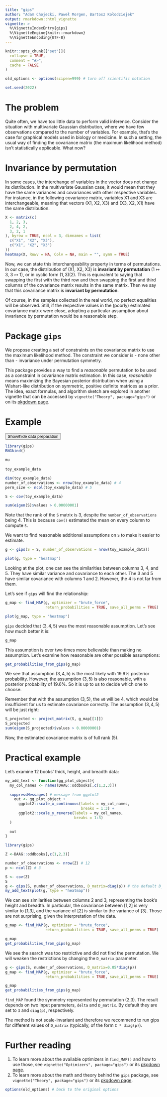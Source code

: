 ```yaml
---
title: "gips"
author: "Adam Chojecki, Paweł Morgen, Bartosz Kołodziejek"
output: rmarkdown::html_vignette
vignette: >
  %\VignetteIndexEntry{gips}
  %\VignetteEngine{knitr::rmarkdown}
  %\VignetteEncoding{UTF-8}
---
```


```r
knitr::opts_chunk[["set"]](
  collapse = TRUE,
  comment = "#>",
  cache = FALSE
)

old_options <- options(scipen=999) # turn off scientific notation

set.seed(2022)
```


# The problem

Quite often, we have too little data to perform valid inference. Consider the 
situation with multivariate Gaussian distribution, where we have few observations 
compared to the number of variables. For example, that's the case for
graphical models used in biology or medicine. In such a setting, the usual way
of finding the covariance matrix (the maximum likelihood method) isn't 
statistically applicable. What now?


# Invariance by permutation

In some cases, the interchange of variables in the vector does not change its distribution.
In the multivariate Gaussian case, it would mean that they have the same variances and covariances with other respective variables. For instance, in the following covariance matrix, variables X1 and X3 are interchangeable, meaning that vectors (X1, X2, X3) and (X3, X2, X1) have the same distribution.

```r
X <- matrix(c(
  1, 2, 3,
  2, 4, 2,
  3, 2, 1
), byrow = TRUE, ncol = 3, dimnames = list(
  c("X1", "X2", "X3"),
  c("X1", "X2", "X3")
))
heatmap(X, Rowv = NA, Colv = NA, main = "", symm = TRUE)
```

Now, we can state this interchangeability property in terms of permutations. In our case, the distribution of (X1, X2, X3) is **invariant by permutation** ($1\mapsto3$, $3\mapsto1$), or in cyclic form $(1,3)(2)$. This is equivalent to saying that swapping the first with the third row and then swapping the first and third columns of the covariance matrix results in the same matrix. Then we say that this covariance matrix is **invariant by permutation**.

Of course, in the samples collected in the real world, no perfect equalities will be observed. 
Still, if the respective values in the (poorly) estimated covariance matrix were close, adopting
a particular assumption about invariance by permutation would be a reasonable step.


# Package `gips`

We propose creating a set of constraints on the covariance matrix to use the maximum likelihood method. The constraint we consider is - none other than - invariance under permutation symmetry. 

This package provides a way to find a *reasonable* permutation to be used as a constraint in covariance matrix estimation. In this case, *reasonable* means maximizing the Bayesian posterior distribution when using a Wishart-like distribution on symmetric, positive definite matrices as a prior. The idea, exact formulas, and algorithm sketch are explored in another vignette that can be accessed by `vignette("Theory", package="gips")` or on its [pkgdown page](https://przechoj.github.io/gips/articles/Theory.html).


# Example

<div id="spoiler1" style="display:none">
```r
perm_size <- 5
mu <- withr::with_seed(1234, runif(5, -10, 10)) # Assume we don't know the mean
sigma_matrix <- matrix(c(7.5, 5,   0.5, 0.5, 0.5,
                         5,   4.5, 0.3, 0.3, 0.3,
                         0.5, 0.3, 1,   0.8, 0.8,
                         0.5, 0.3, 0.8, 1,   0.8,
                         0.5, 0.3, 0.8, 0.8, 1), ncol=5)
# sigma_matrix is a matrix invariant under permutation (3,4,5)
number_of_observations <- 4
toy_example_data <- withr::with_seed(1234,
    code = MASS::mvrnorm(number_of_observations,
                         mu = mu, Sigma = sigma_matrix)
)
```
</div>

<button title="Click to show the data preparation" type="button"
   onclick="if(document.getElementById('spoiler1') .style.display=='none')
              {document.getElementById('spoiler1') .style.display=''}
            else{document.getElementById('spoiler1') .style.display='none'}">
  Show/hide data preparation
</button>

```r
library(gips)
RNGkind()
  
mu 
  
toy_example_data

dim(toy_example_data)
number_of_observations <- nrow(toy_example_data) # 4
perm_size <- ncol(toy_example_data) # 5

S <- cov(toy_example_data)

sum(eigen(S)$values > 0.00000001)
```
Note that the rank of the `S` matrix is 3, despite the `number_of_observations` being 4. This is because `cov()` estimated the mean on every column to compute `S`.

We want to find reasonable additional assumptions on `S` to make it easier to estimate.

```r
g <- gips(S = S, number_of_observations = nrow(toy_example_data))

plot(g, type = "heatmap")
```

Looking at the plot, one can see the similarities between columns 3, 4, and 5. They have similar variance and covariance to each other. The 3 and 5 have similar covariance with columns 1 and 2. However, the 4 is not far from them.

Let's see if `gips` will find the relationship:

```r
g_map <- find_MAP(g, optimizer = "brute_force",
                  return_probabilities = TRUE, save_all_perms = TRUE)

plot(g_map, type = "heatmap")
```

`gips` decided that $(3,4,5)$ was the most reasonable assumption. Let's see how much better it is:

```r
g_map
```
This assumption is over two times more believable than making no assumption. Let's examine how reasonable are other possible assumptions:

```r
get_probabilities_from_gips(g_map)
```
We see that assumption $(3,4,5)$ is the most likely with $19.9\%$ posterior probability. However, the assumption $(3,5)$ is also reasonable, with a posterior probability of $19.6\%$. So it is up to us to decide which one to choose.

Remember that with the assumption $(3,5)$, the `n0` will be 4, which would be insufficient for us to estimate covariance correctly. The assumption $(3,4,5)$ will be just right:

```r
S_projected <- project_matrix(S, g_map[[1]])
S_projected
sum(eigen(S_projected)$values > 0.00000001)
```
Now, the estimated covariance matrix is of full rank (5).


# Practical example

Let's examine 12 books' thick, height, and breadth data:
```r
my_add_text <- function(gg_plot_object){
  my_col_names <- names(DAAG::oddbooks[,c(1,2,3)])
  
  suppressMessages( # message from ggplot2
    out <- gg_plot_object +
      ggplot2::scale_x_continuous(labels = my_col_names,
                                  breaks = 1:3) +
      ggplot2::scale_y_reverse(labels = my_col_names,
                               breaks = 1:3)
  )
  
  out
}
```

```r
library(gips)

Z <-DAAG::oddbooks[,c(1,2,3)]

number_of_observations <- nrow(Z) # 12
p <- ncol(Z) # 3

S <- cov(Z)
S
g <- gips(S, number_of_observations, D_matrix=diag(p)) # the default D_matrix
my_add_text(plot(g, type = "heatmap"))
```

We can see similarities between columns 2 and 3, representing the book’s height and breadth. In particular, the covariance between [1,2] is very similar to [1,3], and the variance of [2] is similar to the variance of [3]. Those are not surprising, given the interpretation of the data.

```r
g_map <- find_MAP(g, optimizer = "brute_force",
                  return_probabilities = TRUE, save_all_perms = TRUE)

g_map
get_probabilities_from_gips(g_map)
```
We see the search was too restrictive and did not find the permutation. We will weaken the restrictions by changing the `D_matrix` parameter.

```r
g <- gips(S, number_of_observations, D_matrix=0.05*diag(p))
g_map <- find_MAP(g, optimizer = "brute_force",
                  return_probabilities = TRUE, save_all_perms = TRUE)

g_map
get_probabilities_from_gips(g_map)
```
`find_MAP` found the symmetry represented by permutation (2,3). The result depends on two input parameters, `delta` and `D_matrix`. By default they are set to `3` and `diag(p)`, respectively.

The method is not scale-invariant and therefore we recommend to run gips for different values of `D_matrix` (typically, of the form `C * diag(p)`).


# Further reading

1. To learn more about the available optimizers in `find_MAP()` and how to use those, see `vignette("Optimizers", package="gips")` or its [pkgdown page](https://przechoj.github.io/gips/articles/Optimizers.html).
2. To learn more about the math and theory behind the `gips` package, see `vignette("Theory", package="gips")` or its [pkgdown page](https://przechoj.github.io/gips/articles/Theory.html).

```r
options(old_options) # back to the original options
```
